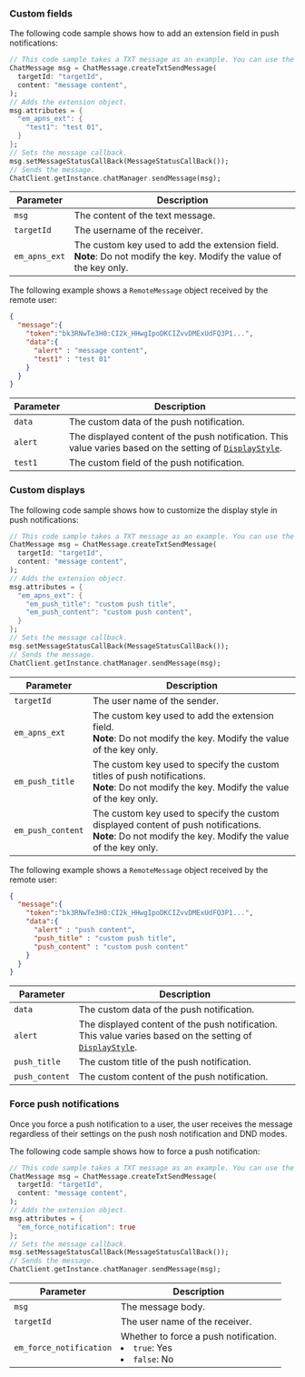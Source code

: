 <PlatformWrapper platform="flutter">

### Custom fields

The following code sample shows how to add an extension field in push notifications:

```dart
// This code sample takes a TXT message as an example. You can use the same approach to set IMAGE messages and FILE messages.
ChatMessage msg = ChatMessage.createTxtSendMessage(
  targetId: "targetId",
  content: "message content",
);
// Adds the extension object.
msg.attributes = {
  "em_apns_ext": {
    "test1": "test 01",
  }
};
// Sets the message callback.
msg.setMessageStatusCallBack(MessageStatusCallBack());
// Sends the message.
ChatClient.getInstance.chatManager.sendMessage(msg);
```

| Parameter             | Description                                                         |
| ---------------- | ------------------------------------------------------------ |
| `msg`        | The content of the text message.                                  |
| `targetId` | The username of the receiver.  |
| `em_apns_ext`    | The custom key used to add the extension field. <br/>**Note**: Do not modify the key. Modify the value of the key only. |


The following example shows a `RemoteMessage` object received by the remote user:

```json
{
  "message":{
    "token":"bk3RNwTe3H0:CI2k_HHwgIpoDKCIZvvDMExUdFQ3P1...",
    "data":{
      "alert" : "message content",
      "test1" : "test 01"
    }
  }
}
```

| Parameter    | Description           |
| ------- | -------------- |
| `data`  | The custom data of the push notification.     |
| `alert`  | The displayed content of the push notification. This value varies based on the setting of [`DisplayStyle`](#style).   |
| `test1`  | The custom field of the push notification.        |


### Custom displays

The following code sample shows how to customize the display style in push notifications:

```dart
// This code sample takes a TXT message as an example. You can use the same approach to set IMAGE messages and FILE messages.
ChatMessage msg = ChatMessage.createTxtSendMessage(
  targetId: "targetId",
  content: "message content",
);
// Adds the extension object.
msg.attributes = {
  "em_apns_ext": {
    "em_push_title": "custom push title",
    "em_push_content": "custom push content",
  }
};
// Sets the message callback.
msg.setMessageStatusCallBack(MessageStatusCallBack());
// Sends the message.
ChatClient.getInstance.chatManager.sendMessage(msg);
```

| Parameter             | Description                                                         |
| ---------------- | ------------------------------------------------------------ |
| `targetId` | The user name of the sender. |
| `em_apns_ext`    | The custom key used to add the extension field. <br/>**Note**: Do not modify the key. Modify the value of the key only. |
| `em_push_title`   | The custom key used to specify the custom titles of push notifications.<br/>**Note**: Do not modify the key. Modify the value of the key only. |
| `em_push_content`| The custom key used to specify the custom displayed content of push notifications.<br/>**Note**: Do not modify the key. Modify the value of the key only. |

The following example shows a `RemoteMessage` object received by the remote user:

```json
{
  "message":{
    "token":"bk3RNwTe3H0:CI2k_HHwgIpoDKCIZvvDMExUdFQ3P1...",
    "data":{
      "alert" : "push content",
      "push_title" : "custom push title",
      "push_content" : "custom push content"
    }
  }
}
```

| Parameter    | Description           |
| ------- | -------------- |
| `data`  | The custom data of the push notification.     |
| `alert` | The displayed content of the push notification. This value varies based on the setting of [`DisplayStyle`](#style).    |
| `push_title` | The custom title of the push notification.     |
| `push_content` | The custom content of the push notification.     |


### Force push notifications

Once you force a push notification to a user, the user receives the message regardless of their settings on the push nosh notification and DND modes.

The following code sample shows how to force a push notification:

```dart
// This code sample takes a TXT message as an example. You can use the same approach to set IMAGE messages and FILE messages.
ChatMessage msg = ChatMessage.createTxtSendMessage(
  targetId: "targetId",
  content: "message content",
);
// Adds the extension object.
msg.attributes = {
  "em_force_notification": true
};
// Sets the message callback.
msg.setMessageStatusCallBack(MessageStatusCallBack());
// Sends the message.
ChatClient.getInstance.chatManager.sendMessage(msg);
```

| Parameter                    | Description                                     |
| ----------------------- | ---------------------------------------- |
| `msg`               | The message body.                                 |
| `targetId`        | The user name of the receiver.                    |
| `em_force_notification` | Whether to force a push notification.<li>`true`: Yes</li><li>`false`: No</li>  |

</PlatformWrapper>